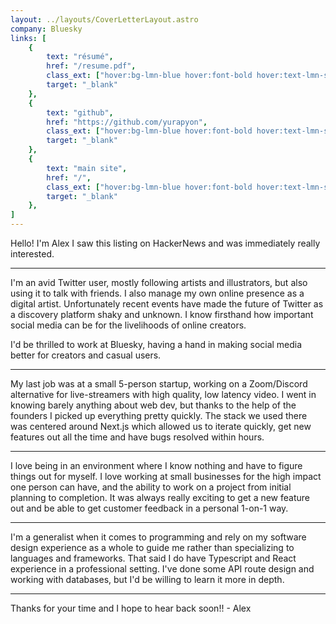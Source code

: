 ```yaml
---
layout: ../layouts/CoverLetterLayout.astro
company: Bluesky
links: [
    {
        text: "résumé",
        href: "/resume.pdf",
        class_ext: ["hover:bg-lmn-blue hover:font-bold hover:text-lmn-slate"],
        target: "_blank"
    },
    {
        text: "github",
        href: "https://github.com/yurapyon",
        class_ext: ["hover:bg-lmn-blue hover:font-bold hover:text-lmn-slate"],
        target: "_blank"
    },
    {
        text: "main site",
        href: "/",
        class_ext: ["hover:bg-lmn-blue hover:font-bold hover:text-lmn-slate"],
        target: "_blank"
    },
]
---
```

<div class="px-1.5 not-prose">
    Hello! I'm Alex  
    I saw this listing on HackerNews and was immediately really interested.  
</div>

---
  
I'm an avid Twitter user, mostly following artists and illustrators, but also using it to talk with friends.
I also manage my own online presence as a digital artist.
Unfortunately recent events have made the future of Twitter as a discovery platform shaky and unknown.
I know firsthand how important social media can be for the livelihoods of online creators.  

I'd be thrilled to work at Bluesky, having a hand in making social media better for creators and casual users.  

---
  
My last job was at a small 5-person startup, working on a Zoom/Discord alternative for live-streamers with high quality, low latency video.
I went in knowing barely anything about web dev, but thanks to the help of the founders I picked up everything pretty quickly.
The stack we used there was centered around Next.js which allowed us to iterate quickly, get new features out all the time and have bugs resolved within hours. 

---

I love being in an environment where I know nothing and have to figure things out for myself.
I love working at small businesses for the high impact one person can have, and the ability to work on a project from initial planning to completion.
It was always really exciting to get a new feature out and be able to get customer feedback in a personal 1-on-1 way.

---

I'm a generalist when it comes to programming and rely on my software design experience as a whole to guide me rather than specializing to languages and frameworks.
That said I do have Typescript and React experience in a professional setting.
I've done some API route design and working with databases, but I'd be willing to learn it more in depth.

---

<div class="px-1.5 not-prose">
    Thanks for your time and I hope to hear back soon!!
    - Alex
</div>